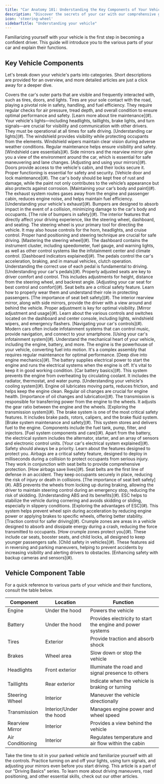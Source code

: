 ```yaml
---
title: "Car Anatomy 101: Understanding the Key Components of Your Vehicle"
description: "Discover the secrets of your car with our comprehensive guide on vehicle components. Explore engine mechanics, safety features, and more, learning about what is under the hood, inside the cabin, and beyond."
icon: 'steering-wheel'
sidebarTitle: "Understanding your vehicle"
---
```


Familiarizing yourself with your vehicle is the first step in becoming a confident driver. This guide will introduce you to the various parts of your car and explain their functions.

## Key Vehicle Components

Let's break down your vehicle's parts into categories. Short descriptions are provided for an overview, and more detailed articles are just a click away for a deeper dive.

<Tabs>
<Tab title="Exterior">
  Covers the car's outer parts that are visible and frequently interacted with, such as tires, doors, and lights.
  <AccordionGroup>
    <Accordion title="Tires" icon="tire">
      Tires are your sole contact with the road, playing a pivotal role in safety, handling, and fuel efficiency. They require regular checks for air pressure, tread depth, and overall condition to ensure optimal performance and safety.
      [Learn more about tire maintenance](#).
    </Accordion>
    <Accordion title="Lights" icon="lightbulb">
      Your vehicle's lights—including headlights, taillights, brake lights, and turn signals—are crucial for visibility and communication with other drivers. They must be operational at all times for safe driving.
      [Understanding car lights](#).
    </Accordion>
    <Accordion title="Windshield and Wipers" icon="panorama">
      The windshield provides visibility while protecting occupants from the elements. Windshield wipers maintain clear vision during adverse weather conditions. Regular maintenance helps ensure visibility and safety.
      [Windshield care essentials](#).
    </Accordion>
    <Accordion title="Mirrors" icon="car-mirrors">
      Side mirrors and the rearview mirror give you a view of the environment around the car, which is essential for safe maneuvering and lane changes.
      [Adjusting and using your mirrors](#).
    </Accordion>
    <Accordion title="Doors and Locks" icon="door-closed">
      Doors provide access to the vehicle's cabin, and their locks secure it. Proper functioning is essential for safety and security.
      [Vehicle door and lock maintenance](#).
    </Accordion>
    <Accordion title="Body and Paint" icon="spray-can">
      The car's body should be kept free of rust and damage, while the paint not only contributes to the vehicle’s appearance but also protects against corrosion.
      [Maintaining your car’s body and paint](#).
    </Accordion>
    <Accordion title="Exhaust System" icon="smoke">
      The exhaust system routes gases away from the engine and passenger cabin, reduces engine noise, and helps maintain fuel efficiency.
      [Understanding your vehicle's exhaust](#).
    </Accordion>
    <Accordion title="Bumpers" icon="car-bump">
      Bumpers are designed to absorb impact in the event of a collision, minimizing damage to the car's body and occupants.
      [The role of bumpers in safety](#).
    </Accordion>
</AccordionGroup>

</Tab>

<Tab title="Interior">
  The interior features that directly affect your driving experience, like the steering wheel, dashboard, and seating.
<AccordionGroup>
    <Accordion title="Steering Wheel" icon="steering-wheel">
      The steering wheel is your primary tool for directing the vehicle. It may also house controls for the horn, headlights, and cruise control. Proper hand positioning and steering technique are crucial for safe driving.
      [Mastering the steering wheel](#).
    </Accordion>
    <Accordion title="Dashboard" icon="gauge-low">
      The dashboard contains the instrument cluster, including speedometer, fuel gauge, and warning lights, as well as other control systems like the infotainment center and climate control.
      [Dashboard indicators explained](#).
    </Accordion>
    <Accordion title="Pedals" icon="shoe-prints">
      The pedals control the car's acceleration, braking, and in manual vehicles, clutch operation. Understanding the correct use of each pedal is fundamental to driving.
      [Understanding your car's pedals](#).
    </Accordion>
    <Accordion title="Seats and Seat Adjustment" icon="chair-office">
      Properly adjusted seats are key to driver comfort and control. This includes adjustments for height, distance from the steering wheel, and backrest angle.
      [Adjusting your car seat for best control and comfort](#).
    </Accordion>
    <Accordion title="Seat Belts" icon="person-seat">
      Seat belts are a critical safety feature. Learn how to properly wear them and understand their role in protecting passengers.
      [The importance of seat belt safety](#).
    </Accordion>
    <Accordion title="Mirrors" icon="car-mirrors">
      The interior rearview mirror, along with side mirrors, provide the driver with a view around and behind the vehicle. Proper adjustment is key for optimal visibility.
      [Mirror adjustment and usage](#).
    </Accordion>
    <Accordion title="Controls and Switches" icon="sliders">
      Learn about the various controls and switches located on the dashboard and center console, including lights, windshield wipers, and emergency flashers.
      [Navigating your car's controls](#).
    </Accordion>
    <Accordion title="Infotainment and Navigation Systems" icon="satellite-dish">
      Modern cars often include infotainment systems that can control music, provide navigation, and connect to your smartphone.
      [Using your car's infotainment system](#).
    </Accordion>
  </AccordionGroup>

</Tab>

<Tab title="Under the Hood">
  Understand the mechanical heart of your vehicle, including the engine, battery, and more.
  <AccordionGroup>
    <Accordion title="Engine" icon="engine">
      The engine is the powerhouse of your vehicle, converting fuel into motion. It's a complex assembly that requires regular maintenance for optimal performance.
      [Deep dive into engine mechanics](#).
    </Accordion>
    <Accordion title="Battery" icon="battery-full">
      The battery supplies electrical power to start the engine and runs the electrical systems when the engine is off. It's vital to keep it in good working condition.
      [Car battery basics](#).
    </Accordion>
    <Accordion title="Cooling System" icon="fan">
      This system prevents the engine from overheating by circulating coolant. It includes the radiator, thermostat, and water pump.
      [Understanding your vehicle's cooling system](#).
    </Accordion>
    <Accordion title="Oil and Lubrication System" icon="oil-can">
      Engine oil lubricates moving parts, reduces friction, and helps keep the engine clean. Regular oil changes are crucial for engine health.
      [Importance of oil changes and lubrication](#).
    </Accordion>
    <Accordion title="Transmission" icon="gear">
      The transmission is responsible for transferring power from the engine to the wheels. It adjusts the gear ratio between the engine and the wheels.
      [Exploring the transmission system](#).
    </Accordion>
    <Accordion title="Brakes" icon="shoe-prints">
      The brake system is one of the most critical safety features. It includes brake pads, rotors, calipers, and the brake fluid system.
      [Brake system maintenance and safety](#).
    </Accordion>
    <Accordion title="Fuel System" icon="gas-pump">
      This system stores and delivers fuel to the engine. Components include the fuel tank, pump, filter, and injectors.
      [Fuel system components and care](#).
    </Accordion>
    <Accordion title="Electrical System" icon="bolt">
      Apart from the battery, the electrical system includes the alternator, starter, and an array of sensors and electronic control units.
      [Your car's electrical system explained](#).
    </Accordion>
</AccordionGroup>

</Tab>


<Tab title="Safety Features">
  Safety should always be a priority. Learn about the features designed to protect you.
<AccordionGroup>
    <Accordion title="Airbags" icon="wind">
      Airbags are a critical safety feature, designed to deploy in milliseconds during a collision to protect occupants from serious injury. They work in conjunction with seat belts to provide comprehensive protection.
      [How airbags save lives](#).
    </Accordion>
    <Accordion title="Seat Belts" icon="person-seat">
      Seat belts are the first line of defense in an accident. They keep occupants securely in place, reducing the risk of injury or death in collisions.
      [The importance of seat belt safety](#).
    </Accordion>
    <Accordion title="Anti-lock Braking System (ABS)" icon="octagon-exclamation">
      ABS prevents the wheels from locking up during braking, allowing the driver to maintain steering control during an emergency stop, reducing the risk of skidding.
      [Understanding ABS and its benefits](#).
    </Accordion>
    <Accordion title="Electronic Stability Control (ESC)" icon="car-side">
      ESC helps to stabilize the vehicle during cornering and avoids skidding or sliding, especially in slippery conditions.
      [Exploring the advantages of ESC](#).
    </Accordion>
    <Accordion title="Traction Control System" icon="grip">
      This system helps prevent wheel spin during acceleration by reducing engine power or applying brakes to specific wheels, offering better stability.
      [Traction control for safer driving](#).
    </Accordion>
    <Accordion title="Crumple Zones" icon="car-burst">
      Crumple zones are areas in a vehicle designed to absorb and dissipate energy during a crash, reducing the force transmitted to occupants.
      [How crumple zones protect you](#).
    </Accordion>
    <Accordion title="Child Safety Features" icon="baby-carriage">
      These include car seats, booster seats, and child locks, all designed to keep younger passengers safe.
      [Child safety in vehicles](#).
    </Accordion>
    <Accordion title="Backup Camera and Parking Sensors" icon="camera">
      These features aid in reversing and parking maneuvers, helping to prevent accidents by increasing visibility and alerting drivers to obstacles.
      [Enhancing safety with backup cameras and sensors](#).
    </Accordion>
</AccordionGroup>

</Tab>

</Tabs>

## Vehicle Component Table

For a quick reference to various parts of your vehicle and their functions, consult the table below.

| Component             | Location  | Function                                                |
|-----------------------|-----------|---------------------------------------------------------|
| Engine                | Under the hood | Powers the vehicle                                      |
| Battery               | Under the hood | Provides electricity to start the engine and power systems |
| Tires                 | Exterior  | Provide traction and absorb shock                       |
| Brakes                | Wheel area | Slow down or stop the vehicle                            |
| Headlights            | Front exterior | Illuminate the road and signal presence to others       |
| Taillights            | Rear exterior | Indicate when the vehicle is braking or turning        |
| Steering Wheel        | Interior  | Maneuver the vehicle directionally                      |
| Transmission          | Interior/Under the hood | Manages engine power and wheel speed                 |
| Rearview Mirror       | Interior  | Provides a view behind the vehicle                       |
| Air Conditioning      | Interior  | Regulates temperature and air flow within the cabin     |

<Tip>
Take the time to sit in your parked vehicle and familiarize yourself with all the controls. Practice turning on and off your lights, using turn signals, and adjusting your mirrors even before you start driving.
</Tip>

<Note>
This article is a part of our "Driving Basics" series. To learn more about driving maneuvers, road positioning, and other essential skills, check out our other articles.
</Note>
